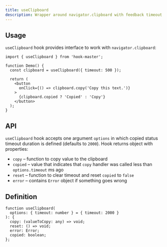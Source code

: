 ```yaml
---
title: useClipboard    
description: Wrapper around navigator.clipboard with feedback timeout
---
```

## Usage

`useClipboard` hook provides interface to work with `navigator.clipboard`:

```tsx
import { useClipboard } from 'hook-master';

function Demo() {
  const clipboard = useClipboard({ timeout: 500 });

  return (
    <button
      onClick={() => clipboard.copy('Copy this text.')}
    >
      {clipboard.copied ? 'Copied' : 'Copy'}
    </button>
  );
}
```

## API

`useClipboard` hook accepts one argument `options` in which copied status timeout duration is defined (defaults to `2000`).
Hook returns object with properties:

- `copy` – function to copy value to the clipboard
- `copied` – value that indicates that `copy` handler was called less than `options.timeout` ms ago
- `reset` – function to clear timeout and reset `copied` to `false`
- `error` – contains `Error` object if something goes wrong

## Definition

```tsx
function useClipboard(
  options: { timeout: number } = { timeout: 2000 }
): {
  copy: (valueToCopy: any) => void;
  reset: () => void;
  error: Error;
  copied: boolean;
};
```
